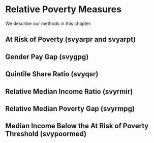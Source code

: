 # Relative Poverty Measures  {#relative}

We describe our methods in this chapter.

## At Risk of Poverty (svyarpr and svyarpt)

## Gender Pay Gap (svygpg)

## Quintile Share Ratio (svyqsr)

## Relative Median Income Ratio (svyrmir)

## Relative Median Poverty Gap (svyrmpg)

## Median Income Below the At Risk of Poverty Threshold  (svypoormed)
	
